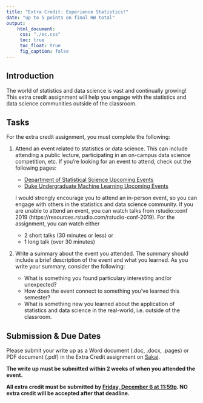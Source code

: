 ```yaml
---
title: "Extra Credit: Experience Statistics!"
date: "up to 5 points on final HW total"
output: 
    html_document: 
     css: "./ec.css"
     toc: true
     toc_float: true
     fig_caption: false
---
```


## Introduction 

The world of statistics and data science is vast and continually growing! This extra credit assignment will help you engage with the statistics and data science communities outside of the classroom. 

## Tasks

For the extra credit assignment, you must complete the following:

1. Attend an event related to statistics or data science. This can include attending a public lecture, participating in an on-campus data science competition, etc. If you're looking for an event to attend, check out the following pages: 

    - [Department of Statistical Science Upcoming Events](https://stat.duke.edu/events)
    - [Duke Undergraduate Machine Learning Upcoming Events](https://dukeml.org/events.html)
<br>

    I would strongly encourage you to attend an in-person event, so you can engage with others in the statistics and data science community. If you are unable to attend an event, you can watch talks from rstudio::conf 2019 (https://resources.rstudio.com/rstudio-conf-2019). For the assignment, you can watch either 
    
    - 2 short talks (30 minutes or less) or 
    - 1 long talk (over 30 minutes)

2. Write a summary about the event you attended. The summary should include a brief description of the event and what you learned. As you write your summary, consider the following:
    - What is something you found particulary interesting and/or unexpected?
    - How does the event connect to something you've learned this semester?
    - What is something new you learned about the application of statistics and data science in the real-world, i.e. outside of the classroom.
    
  
## Submission & Due Dates

Please submit your write up as a Word document (.doc, .docx, .pages) or PDF document (.pdf) in the Extra Credit assignment on [Sakai](https://sakai.duke.edu/). 

**The write up must be submitted within 2 weeks of when you attended the event.**

**All extra credit must be submitted by <u>Friday, December 6 at 11:59p</u>. NO extra credit will be accepted after that deadline.**